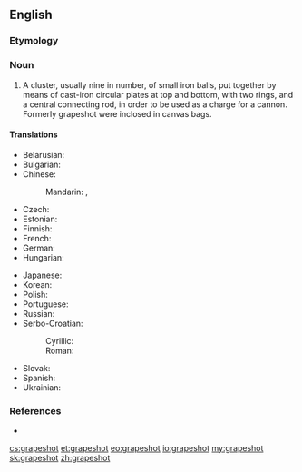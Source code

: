 ==English==
{{wikipedia}}

===Etymology===
{{compound|grape|shot|lang=en}}

===Noun===
{{en-noun|-|grapeshot|grapeshots}}

# A cluster, usually nine in number, of small iron balls, put together by means of cast-iron circular plates at top and bottom, with two rings, and a central connecting rod, in order to be used as a charge for a cannon. Formerly grapeshot were inclosed in canvas bags.

====Translations====
{{trans-top|a type of shot}}
* Belarusian: {{t|be|карце́ч|f|sc=Cyrl}}
* Bulgarian: {{t+|bg|карте́ч|m}}
* Chinese:
*: Mandarin: {{t+|cmn|葡萄彈|sc=Hani}}, {{t+|cmn|葡萄弹|tr=pútáodàn|sc=Hani}}
* Czech: {{t|cs|kartáč|m}}
* Estonian: {{t|et|kartetš}}
* Finnish: {{t-needed|fi}}
* French: {{t+|fr|mitraille|f}}
* German: {{t+|de|Kartätsche|f}}
* Hungarian: {{t+|hu|kartács}}
{{trans-mid}}
* Japanese: {{t|ja|ぶどう弾|tr=ぶどうだん, budōdan|sc=Jpan}}
* Korean: {{t|ko|포도탄|sc=Kore}}
* Polish: {{t+|pl|kartacz|m}}
* Portuguese: {{t+|pt|metralha|f}}
* Russian: {{t+|ru|карте́чь|f|sc=Cyrl}}
* Serbo-Croatian:
*: Cyrillic: {{t|sh|картеч|m}}
*: Roman: {{t+|sh|karteč|m}}
* Slovak: {{t|sk|kartáč|m}}
* Spanish: {{t|es|metralla|f}}
* Ukrainian: {{t|uk|карте́ч|f|sc=Cyrl}}
{{trans-bottom}}

===References===
* {{R:Webster 1913}}

[[cs:grapeshot]]
[[et:grapeshot]]
[[eo:grapeshot]]
[[io:grapeshot]]
[[my:grapeshot]]
[[sk:grapeshot]]
[[zh:grapeshot]]
